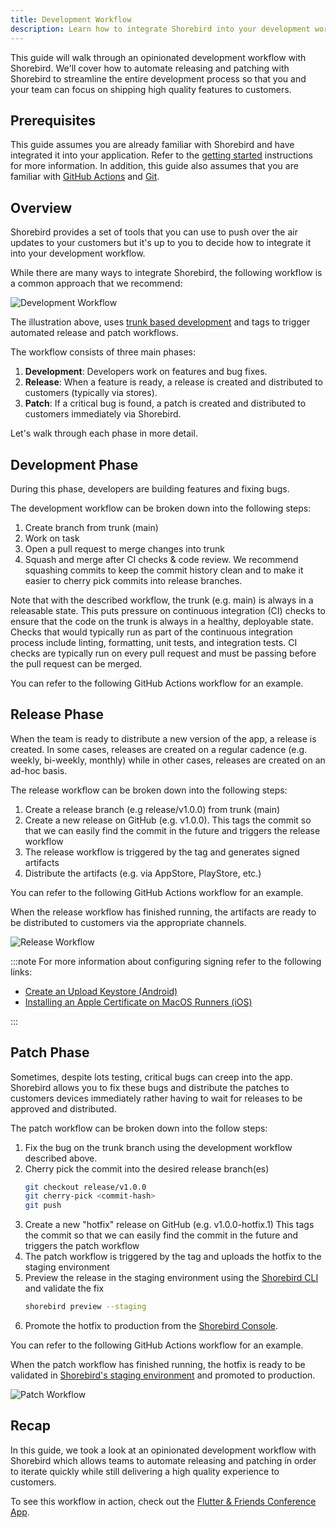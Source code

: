 ```yaml
---
title: Development Workflow
description: Learn how to integrate Shorebird into your development workflow with automated releases and patches.
---
```



This guide will walk through an opinionated development workflow with Shorebird.
We'll cover how to automate releasing and patching with Shorebird to streamline
the entire development process so that you and your team can focus on shipping
high quality features to customers.

## Prerequisites

This guide assumes you are already familiar with Shorebird and have integrated
it into your application. Refer to the [getting started](/) instructions for
more information. In addition, this guide also assumes that you are familiar
with [GitHub Actions](https://docs.github.com/actions) and
[Git](https://git-scm.com).

## Overview

Shorebird provides a set of tools that you can use to push over the air updates
to your customers but it's up to you to decide how to integrate it into your
development workflow.

While there are many ways to integrate Shorebird, the following workflow is a
common approach that we recommend:

![Development Workflow](https://github.com/user-attachments/assets/61fc8e5b-b77e-42e7-a1d6-5db50a232d02)

The illustration above, uses [trunk based
development](https://trunkbaseddevelopment.com) and tags to trigger automated
release and patch workflows.

The workflow consists of three main phases:

1. **Development**: Developers work on features and bug fixes.
1. **Release**: When a feature is ready, a release is created and distributed to
   customers (typically via stores).
1. **Patch**: If a critical bug is found, a patch is created and distributed to
   customers immediately via Shorebird.

Let's walk through each phase in more detail.

## Development Phase

During this phase, developers are building features and fixing bugs.

The development workflow can be broken down into the following steps:

1. Create branch from trunk (main)
1. Work on task
1. Open a pull request to merge changes into trunk
1. Squash and merge after CI checks & code review.
   We recommend squashing commits to keep the commit history clean and to make
   it easier to cherry pick commits into release branches.

Note that with the described workflow, the trunk (e.g. main) is always in a
releasable state. This puts pressure on continuous integration (CI) checks to
ensure that the code on the trunk is always in a healthy, deployable state.
Checks that would typically run as part of the continuous integration process
include linting, formatting, unit tests, and integration tests. CI checks are
typically run on every pull request and must be passing before the pull request
can be merged.

You can refer to the following GitHub Actions workflow for an example.

<CICheckSnippet />

## Release Phase

When the team is ready to distribute a new version of the app, a release is
created. In some cases, releases are created on a regular cadence (e.g. weekly,
bi-weekly, monthly) while in other cases, releases are created on an ad-hoc
basis.

The release workflow can be broken down into the following steps:

1. Create a release branch (e.g release/v1.0.0) from trunk (main)
1. Create a new release on GitHub (e.g. v1.0.0).
   This tags the commit so that we can easily find the commit in the future and
   triggers the release workflow
1. The release workflow is triggered by the tag and generates signed artifacts
1. Distribute the artifacts (e.g. via AppStore, PlayStore, etc.)

You can refer to the following GitHub Actions workflow for an example.

<RemoteCode
  url="https://raw.githubusercontent.com/felangel/flutter_and_friends/refs/heads/main/.github/workflows/release.yaml"
  title=".github/workflows/release.yaml"
/>

When the release workflow has finished running, the artifacts are ready to be
distributed to customers via the appropriate channels.

![Release Workflow](https://github.com/user-attachments/assets/7c9cf689-bd07-40c0-ad0b-e08935cb4424)

:::note
For more information about configuring signing refer to the following links:

- [Create an Upload Keystore (Android)](https://docs.flutter.dev/deployment/android#create-an-upload-keystore)
- [Installing an Apple Certificate on MacOS Runners (iOS)](https://docs.github.com/en/actions/use-cases-and-examples/deploying/installing-an-apple-certificate-on-macos-runners-for-xcode-development)

:::

## Patch Phase

Sometimes, despite lots testing, critical bugs can creep into the app. Shorebird
allows you to fix these bugs and distribute the patches to customers devices
immediately rather having to wait for releases to be approved and distributed.

The patch workflow can be broken down into the follow steps:

1. Fix the bug on the trunk branch using the development workflow described above.
1. Cherry pick the commit into the desired release branch(es)
   ```sh
   git checkout release/v1.0.0
   git cherry-pick <commit-hash>
   git push
   ```
1. Create a new "hotfix" release on GitHub (e.g. v1.0.0-hotfix.1)
   This tags the commit so that we can easily find the commit in the future and
   triggers the patch workflow
1. The patch workflow is triggered by the tag and uploads the hotfix to the
   staging environment
1. Preview the release in the staging environment using the [Shorebird
   CLI](https://github.com/shorebirdtech/shorebird) and validate the fix
   ```sh
   shorebird preview --staging
   ```
1. Promote the hotfix to production from the [Shorebird Console](https://console.shorebird.dev).

You can refer to the following GitHub Actions workflow for an example.

<RemoteCode
  url="https://raw.githubusercontent.com/felangel/flutter_and_friends/refs/heads/main/.github/workflows/patch.yaml"
  title=".github/workflows/patch.yaml"
/>

When the patch workflow has finished running, the hotfix is ready to be
validated in [Shorebird's staging environment](/guides/staging-patches) and
promoted to production.

![Patch Workflow](https://github.com/user-attachments/assets/ca1957ad-ee52-4cff-a93f-03fceb6ca591)

## Recap

In this guide, we took a look at an opinionated development workflow with
Shorebird which allows teams to automate releasing and patching in order to
iterate quickly while still delivering a high quality experience to customers.

To see this workflow in action, check out the [Flutter & Friends Conference
App](https://github.com/felangel/flutter_and_friends).
